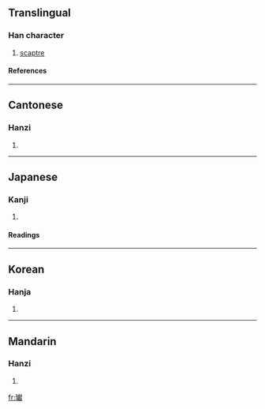 ==Translingual==
===Han character===
{{Han char|rn=96|rad=玉|as=20|sn=24|four=1313<sub>4</sub>|canj=一土卜月大 (MGYBK)}}
# [[scaptre]]
====References====
{{Han ref|kx=0745.300|dkj=21364|dj=1154.080|hdz=21147.040|uh=74DB|ud=29915|bh=F8B2|bd=63666}}

----
==Cantonese==
===Hanzi===
{{yue-hanzi|jyut=|y=wun4}}
# {{defn|Cantonese}}

----
==Japanese==
===Kanji===
{{ja-kanji|grade=|rs=玉20}}
# {{defn|Japanese}} 
====Readings====
{{ja-readings|on=[[かん]] (kan), [[がん]] (gan), [[けん]] (ken), [[こん]] (kon)|kun=|nanori=}}

----
==Korean==
===Hanja===
{{ko-hanja|hangeul=환|eumhun=|rv=hwan|mr=hwan|y=hwan}}
# {{defn|Korean}}

----
==Mandarin==
===Hanzi===
{{cmn-hanzi|pin=[[huán]] (huan2)|wg=huan<sup>2</sup>}}
# {{defn|Mandarin}}

[[fr:瓛]]
